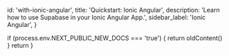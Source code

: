 
  id: 'with-ionic-angular',
  title: 'Quickstart: Ionic Angular',
  description: 'Learn how to use Supabase in your Ionic Angular App.',
  sidebar_label: 'Ionic Angular',
}

  if (process.env.NEXT_PUBLIC_NEW_DOCS === 'true') {
    return oldContent()
  }
  return <Layout meta={meta} children={children} />
}

